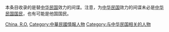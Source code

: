 本条目收录的是替[[中华民国|中华民国]]效力的间谍。注意，为[[中华民国|中华民国]]效力的间谍未必是[[中华民国国民|中华民国国民]]，也有可能是他国国民。

[[Category:各国间谍|China, R.O.]]
[[Category:中華民國情報人物|Category:中華民國情報人物]]
[[Category:与中华民国相关的人物|Category:与中华民国相关的人物]]